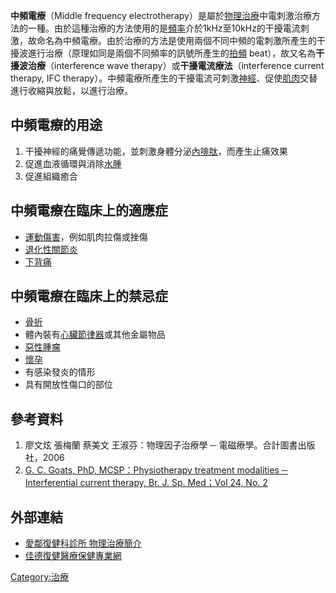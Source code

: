 '''中頻電療'''（Middle frequency electrotherapy）是屬於[[物理治療|物理治療]]中電刺激治療方法的一種。由於這種治療的方法使用的是[[頻率|頻率]]介於1kHz至10kHz的干擾電流刺激，故命名為中頻電療。由於治療的方法是使用兩個不同中頻的電刺激所產生的干擾波進行治療（原理如同是兩個不同頻率的訊號所產生的[[拍頻|拍頻]] beat），故又名為'''干擾波治療'''（interference wave therapy）或'''干擾電流療法'''（interference current therapy, IFC therapy）。中頻電療所產生的干擾電流可刺激[[神經|神經]]、促使[[肌肉|肌肉]]交替進行收縮與放鬆，以進行治療。

==中頻電療的用途 ==
#干擾神經的痛覺傳遞功能，並刺激身體分泌[[內啡肽|內啡肽]]，而產生止痛效果
#促進血液循環與消除[[水腫|水腫]]
#促進組織癒合

==中頻電療在臨床上的適應症 ==
*[[運動傷害|運動傷害]]，例如肌肉拉傷或挫傷
*[[退化性關節炎|退化性關節炎]]
*[[下背痛|下背痛]]

==中頻電療在臨床上的禁忌症 ==
*[[骨折|骨折]]
*體內裝有[[心臟節律器|心臟節律器]]或其他金屬物品
*[[惡性腫瘤|惡性腫瘤]]
*[[懷孕|懷孕]]
*有感染發炎的情形
*具有開放性傷口的部位

== 參考資料 ==
#廖文炫 張梅蘭 蔡美文 王淑芬：物理因子治療學 ─ 電磁療學。合計圖書出版社，2006
#[http://www.pubmedcentral.nih.gov/articlerender.fcgi?tool=pubmed&pubmedid=1702337 G. C. Goats, PhD, MCSP：Physiotherapy treatment modalities ─ Interferential current therapy, Br. J. Sp. Med；Vol 24, No. 2]

== 外部連結 ==
*[https://web.archive.org/web/20090228071915/http://www.rehcare.com.tw/css/PT/a5.htm 愛鄰復健科診所 物理治療簡介]
*[http://www.chader.com.tw/modules/newbb/viewtopic.php?topic_id=29 佳德復健醫療保健專業網]{{dead link|date=2017年11月 |bot=InternetArchiveBot |fix-attempted=yes }}

[[Category:治療|Category:治療]]